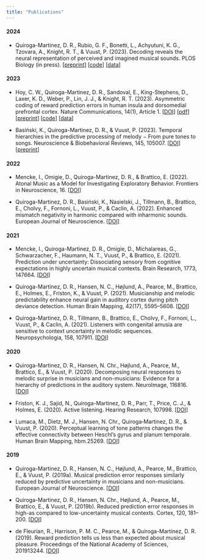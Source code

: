 ```yaml
---
title: "Publications"
---
```


#### 2024
* Quiroga-Martinez, D. R., Rubio, G. F., Bonetti, L., Achyutuni, K. G., Tzovara, A., Knight, R. T., & Vuust, P. (2023). Decoding reveals the neural representation of perceived and imagined musical sounds. PLOS Biology (in press). [[preprint](https://doi.org/10.1101/2023.08.15.553456)] 
[[code](https://doi.org/10.5281/zenodo.13760787)]
[[data](https://doi.org/10.5281/zenodo.13760720)]

#### 2023

* Hoy, C. W., Quiroga-Martinez, D. R., Sandoval, E., King-Stephens, D., Laxer, K. D., Weber, P., Lin, J. J., & Knight, R. T. (2023). Asymmetric coding of reward prediction errors in human insula and dorsomedial prefrontal cortex. Nature Communications, 14(1), Article 1. [[DOI](https://doi.org/10.1038/s41467-023-44248-1)] 
[[pdf](files/articles/Hoy et al. - 2023 - Asymmetric coding of reward prediction errors in h.pdf)]
[[preprint](https://doi.org/10.1101/2022.12.07.519496)] [[code](https://github.com/hoycw/asymmetric_RPE_paper)]
[[data](https://doi.org/10.5281/zenodo.10023443)]

* Basiński, K., Quiroga-Martinez, D. R., & Vuust, P. (2023). Temporal hierarchies in the predictive processing of melody − From pure tones to songs. Neuroscience & Biobehavioral Reviews, 145, 105007. [[DOI](https://doi.org/10.1016/j.neubiorev.2022.105007)]
[[preprint](https://doi.org/10.31234/osf.io/nua2j)]

#### 2022

* Mencke, I., Omigie, D., Quiroga-Martinez, D. R., & Brattico, E. (2022). Atonal Music as a Model for Investigating Exploratory Behavior. Frontiers in Neuroscience, 16. [[DOI](https://www.frontiersin.org/articles/10.3389/fnins.2022.793163)]

* Quiroga-Martinez, D. R., Basiński, K., Nasielski, J., Tillmann, B., Brattico, E., Cholvy, F., Fornoni, L., Vuust, P., & Caclin, A. (2022). Enhanced mismatch negativity in harmonic compared with inharmonic sounds. European Journal of Neuroscience. [[DOI](https://doi.org/10.1111/ejn.15769)]

#### 2021

* Mencke, I., Quiroga-Martinez, D. R., Omigie, D., Michalareas, G., Schwarzacher, F., Haumann, N. T., Vuust, P., & Brattico, E. (2021). Prediction under uncertainty: Dissociating sensory from cognitive expectations in highly uncertain musical contexts. Brain Research, 1773, 147664. [[DOI](https://doi.org/10.1016/j.brainres.2021.147664)]

* Quiroga-Martinez, D. R., Hansen, N. C., Højlund, A., Pearce, M., Brattico, E., Holmes, E., Friston, K., & Vuust, P. (2021). Musicianship and melodic predictability enhance neural gain in auditory cortex during pitch deviance detection. Human Brain Mapping, 42(17), 5595–5608. [[DOI](https://doi.org/10.1002/hbm.25638)]

* Quiroga-Martinez, D. R., Tillmann, B., Brattico, E., Cholvy, F., Fornoni, L., Vuust, P., & Caclin, A. (2021). Listeners with congenital amusia are sensitive to context uncertainty in melodic sequences. Neuropsychologia, 158, 107911. [[DOI](https://doi.org/10.1016/j.neuropsychologia.2021.107911)]


#### 2020

* Quiroga-Martinez, D. R., Hansen, N. Chr., Højlund, A., Pearce, M., Brattico, E., & Vuust, P. (2020). Decomposing neural responses to melodic surprise in musicians and non-musicians: Evidence for a hierarchy of predictions in the auditory system. NeuroImage, 116816. [[DOI](https://doi.org/10.1016/j.neuroimage.2020.116816)]

* Friston, K. J., Sajid, N., Quiroga-Martinez, D. R., Parr, T., Price, C. J., & Holmes, E. (2020). Active listening. Hearing Research, 107998. [[DOI](https://doi.org/10.1016/j.heares.2020.107998)]

* Lumaca, M., Dietz, M. J., Hansen, N. Chr., Quiroga‐Martinez, D. R., & Vuust, P. (2020). Perceptual learning of tone patterns changes the effective connectivity between Heschl’s gyrus and planum temporale. Human Brain Mapping, hbm.25269. [[DOI](https://doi.org/10.1002/hbm.25269)]

#### 2019

* Quiroga-Martinez, D. R., Hansen, N. C., Højlund, A., Pearce, M., Brattico, E., & Vuust, P. (2019a). Musical prediction error responses similarly reduced by predictive uncertainty in musicians and non-musicians. European Journal of Neuroscience. [[DOI](https://doi.org/10.1111/ejn.14667)]

* Quiroga-Martinez, D. R., Hansen, N. Chr., Højlund, A., Pearce, M., Brattico, E., & Vuust, P. (2019b). Reduced prediction error responses in high-as compared to low-uncertainty musical contexts. Cortex, 120, 181–200. [[DOI](https://doi.org/10.1016/j.cortex.2019.06.010)]

* de Fleurian, R., Harrison, P. M. C., Pearce, M., & Quiroga-Martinez, D. R. (2019). Reward prediction tells us less than expected about musical pleasure. Proceedings of the National Academy of Sciences, 201913244. [[DOI](https://doi.org/10.1073/pnas.1913244116)]


